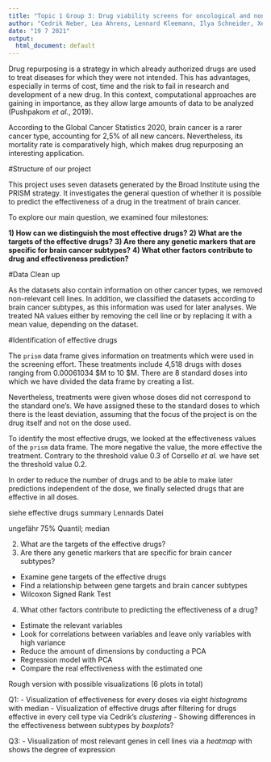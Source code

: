 ```yaml
---
title: "Topic 1 Group 3: Drug viability screens for oncological and non-oncological treatments"
author: "Cedrik Neber, Lea Ahrens, Lennard Kleemann, Ilya Schneider, Xenia Quaas"
date: "19 7 2021"
output:
  html_document: default
---
```


Drug repurposing is a strategy in which already authorized drugs are used to treat diseases for which they were not intended. This has advantages, especially in terms of cost, time and the risk to fail in research and development of a new drug. In this context, computational approaches are gaining in importance, as they allow large amounts of data to be analyzed (Pushpakom *et al.*, 2019).

According to the Global Cancer Statistics 2020, brain cancer is a rarer cancer type, accounting for 2,5% of all new cancers. Nevertheless, its mortality rate is comparatively high, which makes drug repurposing an interesting application.


#Structure of our project

This project uses seven datasets generated by the Broad Institute using the PRISM strategy. It investigates the general question of whether it is possible to predict the effectiveness of a drug in the treatment of brain cancer. 

To explore our main question, we examined four milestones:

**1) How can we distinguish the most effective drugs?**
**2) What are the targets of the effective drugs?**
**3) Are there any genetic markers that are specific for brain cancer subtypes?**
**4) What other factors contribute to drug and effectiveness prediction?**


#Data Clean up

As the datasets also contain information on other cancer types, we removed non-relevant cell lines. In addition, we classified the datasets according to brain cancer subtypes, as this information was used for later analyses. We treated NA values either by removing the cell line or by replacing it with a mean value, depending on the dataset. 


#Identification of effective drugs

The `prism` data frame gives information on treatments which were used in the screening effort. These treatments include 4,518 drugs with doses ranging from 0.00061034 $\mu M to 10 $\mu M. There are 8 standard doses into which we have divided the data frame by creating a list. 

Nevertheless, treatments were given whose doses did not correspond to the standard one's. We have assigned these to the standard doses to which there is the least deviation, assuming that the focus of the project is on the drug itself and not on the dose used. 

To identify the most effective drugs, we looked at the effectiveness values of the `prism` data frame. The more negative the value, the more effective the treatment. Contrary to the threshold value 0.3 of Corsello *et al.* we have set the threshold value 0.2.

In order to reduce the number of drugs and to be able to make later predictions independent of the dose, we finally selected drugs that are effective in all doses. 

siehe effective drugs summary Lennards Datei

ungefähr 75% Quantil; median 

2) What are the targets of the effective drugs?
3) Are there any genetic markers that are specific for brain cancer subtypes?
- Examine gene targets of the effective drugs
- Find a relationship between gene targets and brain cancer subtypes
- Wilcoxon Signed Rank Test


4) What other factors contribute to predicting the effectiveness of a drug? 
- Estimate the relevant variables
- Look for correlations between variables and leave only variables with high variance
- Reduce the amount of dimensions by conducting a PCA
- Regression model with PCA
- Compare the real effectiveness with the estimated one 


Rough version with possible visualizations (6 plots in total)

Q1:
- Visualization of effectiveness for every doses via eight *histograms* with median
- Visualization of effective drugs after filtering for drugs effective in every cell type via Cedrik's *clustering* 
- Showing differences in the effectiveness between subtypes by *boxplots*?

Q3:
- Visualization of most relevant genes in cell lines via a *heatmap* with shows the degree of expression